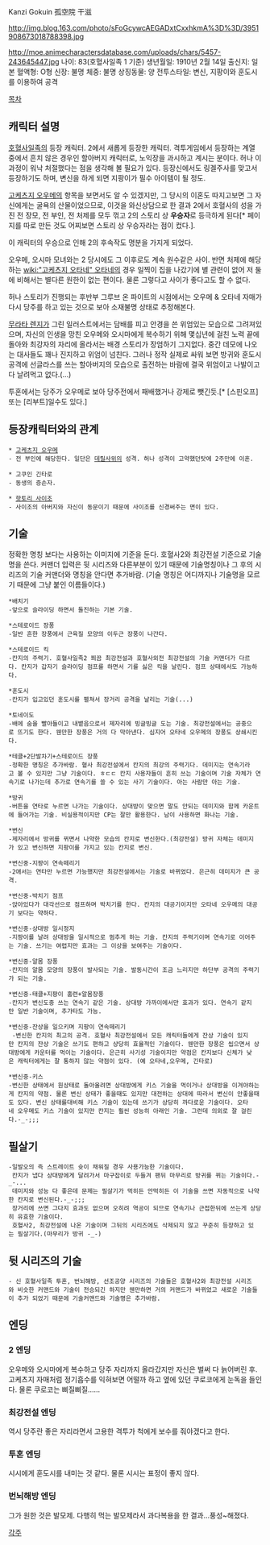 Kanzi Gokuin 
孤空院 干滋

http://img.blog.163.com/photo/sFoGcywcAEGADxtCxxhkmA%3D%3D/3951908673018788398.jpg

http://moe.animecharactersdatabase.com/uploads/chars/5457-243645447.jpg
나이: 83(호혈사일족 1 기준)
생년월일: 1910년 2월 14일
출신지: 일본
혈액형: O형
신장: 불명
체중: 불명
상징동물: 양
전투스타일: 변신, 지팡이와 훈도시를 이용하여 공격

[[목차]]

== 캐릭터 설명 ==
[[호혈사일족]]의 등장 캐릭터. 2에서 새롭게 등장한 캐릭터. 격투게임에서 등장하는 계열 중에서 흔치 않은 경우인 할아버지 캐릭터로, 노익장을 과시하고 계시는 분이다. 허나 이 과정이 워낙 처절했다는 점을 생각해 볼 필요가 있다. 등장신에서도 링겔주사를 맞고서 등장하기도 하며, 변신을 하게 되면 지팡이가 필수 아이템이 될 정도.

[[고케츠지 오우메]]의 항목을 보면서도 알 수 있겠지만, 그 당시의 이혼도 따지고보면 그 자신에게는 굴욕의 산물이었으므로, 이것을 와신상담으로 한 결과 2에서 호혈사의 성을 가진 전 장모, 전 부인, 전 처제를 모두 꺾고 2의 스토리 상 '''우승자'''로 등극하게 된다[* 페이지를 따로 만든 것도 어찌보면 스토리 상 우승자라는 점이 컸다.].

이 캐릭터의 우승으로 인해 2의 후속작도 명분을 가지게 되었다.

오우메, 오시마 모녀와는 2 당시에도 그 이후로도 계속 원수같은 사이. 반면 처제에 해당하는 [[wiki:"고케츠지 오타네" 오타네]]의 경우 일찍이 집을 나갔기에 별 관련이 없어 저 둘에 비해서는 별다른 원한이 없는 편이다. 물론 그렇다고 사이가 좋다고도 할 수 없다.

허나 스토리가 진행되는 후반부 그루브 온 파이트의 시점에서는 오우메 & 오타네 자매가 다시 당주를 하고 있는 것으로 보아 소재불명 상태로 추정해본다.

[[무라타 렌지]]가 그린 일러스트에서는 담배를 피고 안경을 쓴 위엄있는 모습으로 그려져있으며, 자신의 인생을 망친 오우메와 오시마에게 복수하기 위해 몇십년에 걸친 노력 끝에 돌아와 최강자의 자리에 올라서는 배경 스토리가 장엄하기 그지없다. 중간 데모에 나오는 대사들도 꽤나 진지하고 위엄이 넘친다. 그러나 정작 실제로 싸워 보면 방귀와 훈도시공격에 선글라스를 쓰는 할아버지의 모습으로 출전하는 바람에 결국 위엄이고 나발이고 다 날려먹고 없다.(…)

투혼에서는 당주가 오우메로 보아 당주전에서 패배했거나 강제로 뺏긴듯.[* [스핀오프] 또는 [리부트]일수도 있다.]

== 등장캐릭터와의 관계 ==
 * [[고케츠지 오우메]]
 - 전 부인에 해당한다. 일단은 [[데릴사위]]의 성격. 허나 성격이 고약했던탓에 2주만에 이혼.

 * 고쿠인 긴타로
 - 동생의 증손자. 

 * [[핫토리 사이조]]
 - 사이조의 아버지와 자신이 동문이기 때문에 사이조를 신경써주는 면이 있다.

== 기술 ==
정확한 명칭 보다는 사용하는 이미지에 기준을 둔다.  호혈사2와 최강전설 기준으로 기술명을 쓴다. 
커맨더 입력은 뒷 시리즈와 다른부분이 있기 때문에 기술명칭이나 그 후의 시리즈의 기술 커맨더와 명칭을 안다면 추가바람.
(기술 명칭은 어디까지나 기술명을 모르기 때문에 그냥 붙인 이름들이다.)
 
 *배치기 
 -앞으로 슬라이딩 하면서 돌진하는 기본 기술.


 *스테로이드 장풍
 -일반 흔한 장풍에서 근육질 모양의 이두근 장풍이 나간다.


 *스테로이드 킥
 -칸지의 주력기. 호혈사일족2 쬐끔 최강전설과 호혈사외전 최강전설의 기술 커맨더가 다르다. 칸지가 갑자기 슬라이딩 점프를 하면서 기를 싫은 킥을 날린다. 점프 상태에서도 가능하다.


 *훈도시
 -칸지가 입고있던 훈도시를 펼쳐서 장거리 공격을 날리는 기술(...)


 *토네이도
 -배에 숨을 빨아들이고 내뱉음으로서 제자리에 빙글빙글 도는 기술. 최강전설에서는 공중으로 뜨기도 한다. 웬만한 장풍은 거의 다 막아낸다. 심지어 오타네 오우메의 장풍도 상쇄시킨다.


 *테클+2단발차기+스테로이드 장풍
 -정확한 명칭은 추가바람. 혈사 최강전설에서 칸지의 최강의 주력기다. 데미지는 연속기라고 볼 수 있지만 그냥 기술이다. ㅎㄷㄷ 칸지 사용자들이 흔히 쓰는 기술이며 기술 자체가 연속기로 나가는데 추가로 연속기를 쓸 수 있는 사기 기술이다. 아는 사람만 아는 기술.


 *방귀
 -버튼을 연타로 누르면 나가는 기술이다. 상대방이 맞으면 말도 안되는 데미지와 함께 카운트에 들어가는 기술. 비실용적이지만 CP는 잘만 활용한다. 남이 사용하면 화나는 기술.

 
 *변신
 -제자리에서 방귀를 뀌면서 나약한 모습의 칸지로 변신한다.(최강전설) 방귀 자체는 데미지가 있고 변신하면 지팡이를 가지고 있는 칸지로 변신.


 *변신중-지팡이 연속떼리기
 -2애서는 연타만 누르면 가능했지만 최강전설에서는 기술로 바뀌었다. 은근히 데미지가 큰 공격.


 *변신중-박치기 점프
 -앉아있다가 대각선으로 점프하며 박치기를 한다. 칸지의 대공기이지만 오타네 오우메의 대공기 보다는 약하다.


 *변신중-상대방 일시정지
 -지팡이를 날려 상대방을 일시적으로 멈추게 하는 기술. 칸지의 주력기이며 연속기로 이어주는 기술. 쓰기는 여렵지만 효과는 그 이상을 보여주는 기술이다.


 *변신중-알몸 장풍
 -칸지의 알몸 모양의 장풍이 발사되는 기술. 발동시간이 조금 느리지만 하단부 공격의 주력기가 되는 기술.


 *변신중-태클+지팡이 홈련+알몸장풍
 -칸지가 변신도중 쓰는 연속기 같은 기술. 상대방 가까이에서만 효과가 있다. 연속기 같지만 일반 기술이며, 추가타도 가능.


 *변신중-잔상을 일으키며 지팡이 연속떼리기
  -변신한 칸지의 최고의 공격. 호혈사 최강전설에서 모든 캐릭터들에게 잔상 기술이 있지만 칸지의 잔상 기술은 쓰기도 편하고 상당히 효율적인 기술이다. 웬만한 장풍은 씹으면서 상대방에게 카운터를 먹이는 기술이다. 은근히 사기성 기술이지만 약점은 칸지보다 신체가 낮은 캐릭터에게는 잘 통하지 않는 약점이 있다. (예 오타네,오우메, 긴타로)


 *변신중-키스
 -변신한 상태에서 원상태로 돌아올려면 상대방에게 키스 기술을 먹이거나 상대방을 이겨야하는게 칸지의 약점. 물론 변신 상태가 좋을때도 있지만 대전하는 상대에 따라서 변신이 안좋을때도 있다. 변신 상태를대비해 키스 기술이 있는데 쓰기가 상당히 까다로운 기술이다. 오타네 오우메도 키스 기술이 있지만 칸지는 훨씬 성능히 아래인 기술. 그런데 의외로 잘 걸린다.-_-;;;

== 필살기 ==
 -일발오의 즉 스트레이트 슛이 채워질 경우 사용가능한 기술이다.
  칸지가 냅다 상대방에게 달려가서 마구잡이로 두들겨 팬뒤 마무리로 방귀를 뀌는 기술이다.-_-...
  데미지와 성능 다 좋은데 문제는 필살기가 먹히든 안먹히든 이 기술을 쓰면 자동적으로 나약한 칸지로 변신된다.-_-;;;
  장거리에 쓰면 그다지 효과도 없으며 오히려 역공이 되므로 연속기나 근접한뒤에 쓰는게 상당히 유효한 기술이다.
  호혈사2, 최강전설에 나온 기술이며 그뒤의 시리즈에도 삭제되지 않고 꾸준히 등장하고 있는 필살기다.(마무리가 방귀 -_-)


== 뒷 시리즈의 기술 ==
 - 신 호혈사일족 투혼, 번뇌해방, 선조공양 시리즈의 기술들은 호혈사2와 최강전설 시리즈와 비슷한 커맨드와 기술이 전승되긴 하지만 웬만하면 거의 커맨드가 바뀌었고 새로운 기술들이 추가 되었기 때문에 기술커맨드와 기술명은 추가바람.

== 엔딩 ==
=== 2 엔딩 ===
오우메와 오시마에게 복수하고 당주 자리까지 올라갔지만 자신은 벌써 다 늙어버린 후. 고케츠지 자매처럼 정기흡수를 익혀보면 어떨까 하고 옆에 있던 쿠로코에게 눈독을 들인다. 물론 쿠로코는 삐질삐질……

=== 최강전설 엔딩 ===
역시 당주란 좋은 자리라면서 고용한 격투가 척에게 보수를 줘야겠다고 한다.

=== 투혼 엔딩 ===
시시에게 훈도시를 내미는 것 같다. 물론 시시는 표정이 좋지 않다.

=== 번뇌해방 엔딩 ===
그가 원한 것은 발모제. 다행히 먹는 발모제라서 과다복용을 한 결과…풍성~해졌다.

[[각주]]
